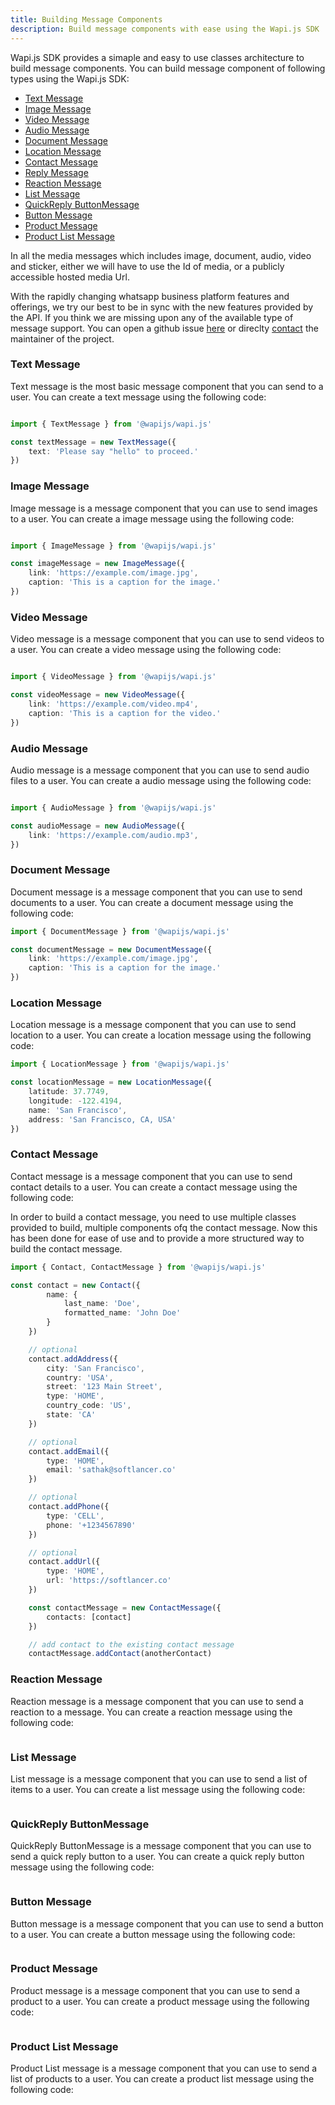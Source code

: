 ```yaml
---
title: Building Message Components
description: Build message components with ease using the Wapi.js SDK
---
```


Wapi.js SDK provides a simaple and easy to use classes architecture to build message components. You can build message component of following types using the Wapi.js SDK:

- [Text Message](#text-message)
- [Image Message](#image-message)
- [Video Message](#video-message)
- [Audio Message](#audio-message)
- [Document Message](#document-message)
- [Location Message](#location-message)
- [Contact Message](#contact-message)
- [Reply Message](#reply-message)
- [Reaction Message](#reaction-message)
- [List Message](#list-message)
- [QuickReply ButtonMessage](#quickreply-buttonmessage)
- [Button Message](#button-message)
- [Product Message](#product-message)
- [Product List Message](#product-list-message)

<Note>In all the media messages which includes image, document, audio, video and sticker, either we will have to use the Id of media, or a publicly accessible hosted media Url.</Note>

<Tip> With the rapidly changing whatsapp business platform features and offerings, we try our best to be in sync with the new features provided by the API. If you think we are missing upon any of the available type of message support. You can open a github issue [here](https://github.com/sarthakjdev/wapi.js/issues) or direclty [contact](/guide/contact) the maintainer of the project.</Tip>

### Text Message

Text message is the most basic message component that you can send to a user. You can create a text message using the following code:

```typescript

import { TextMessage } from '@wapijs/wapi.js'

const textMessage = new TextMessage({
    text: 'Please say "hello" to proceed.'
})

```

### Image Message

Image message is a message component that you can use to send images to a user. You can create a image message using the following code:

```typescript

import { ImageMessage } from '@wapijs/wapi.js'

const imageMessage = new ImageMessage({
    link: 'https://example.com/image.jpg',
    caption: 'This is a caption for the image.'
})
```

### Video Message

Video message is a message component that you can use to send videos to a user. You can create a video message using the following code:

```typescript

import { VideoMessage } from '@wapijs/wapi.js'

const videoMessage = new VideoMessage({
	link: 'https://example.com/video.mp4',
	caption: 'This is a caption for the video.'
})

```

### Audio Message

Audio message is a message component that you can use to send audio files to a user. You can create a audio message using the following code:

```typescript

import { AudioMessage } from '@wapijs/wapi.js'

const audioMessage = new AudioMessage({
	link: 'https://example.com/audio.mp3',
})
```

### Document Message

Document message is a message component that you can use to send documents to a user. You can create a document message using the following code:

```typescript
import { DocumentMessage } from '@wapijs/wapi.js'

const documentMessage = new DocumentMessage({
	link: 'https://example.com/image.jpg',
	caption: 'This is a caption for the image.'
})

```

### Location Message

Location message is a message component that you can use to send location to a user. You can create a location message using the following code:

```typescript
import { LocationMessage } from '@wapijs/wapi.js'

const locationMessage = new LocationMessage({
	latitude: 37.7749,
	longitude: -122.4194,
	name: 'San Francisco',
	address: 'San Francisco, CA, USA'
})
```

### Contact Message

Contact message is a message component that you can use to send contact details to a user. You can create a contact message using the following code:

<Info>In order to build a contact message, you need to use multiple classes provided to build, multiple components ofq the contact message. Now this has been done for ease of use and to provide a more structured way to build the contact message.</Info>

```typescript
import { Contact, ContactMessage } from '@wapijs/wapi.js'

const contact = new Contact({
		name: {
			last_name: 'Doe',
			formatted_name: 'John Doe'
		}
	})

    // optional
	contact.addAddress({
		city: 'San Francisco',
		country: 'USA',
		street: '123 Main Street',
		type: 'HOME',
		country_code: 'US',
		state: 'CA'
	})

    // optional
	contact.addEmail({
		type: 'HOME',
		email: 'sathak@softlancer.co'
	})

    // optional
	contact.addPhone({
		type: 'CELL',
		phone: '+1234567890'
	})

    // optional
	contact.addUrl({
		type: 'HOME',
		url: 'https://softlancer.co'
	})

	const contactMessage = new ContactMessage({
		contacts: [contact]
	})

    // add contact to the existing contact message
	contactMessage.addContact(anotherContact)

```

### Reaction Message

Reaction message is a message component that you can use to send a reaction to a message. You can create a reaction message using the following code:

```typescript
```

### List Message

List message is a message component that you can use to send a list of items to a user. You can create a list message using the following code:

```typescript
```

### QuickReply ButtonMessage

QuickReply ButtonMessage is a message component that you can use to send a quick reply button to a user. You can create a quick reply button message using the following code:

```typescript
```

### Button Message

Button message is a message component that you can use to send a button to a user. You can create a button message using the following code:

```typescript
```

### Product Message

Product message is a message component that you can use to send a product to a user. You can create a product message using the following code:

```typescript
```


### Product List Message

Product List message is a message component that you can use to send a list of products to a user. You can create a product list message using the following code:

```typescript
```

